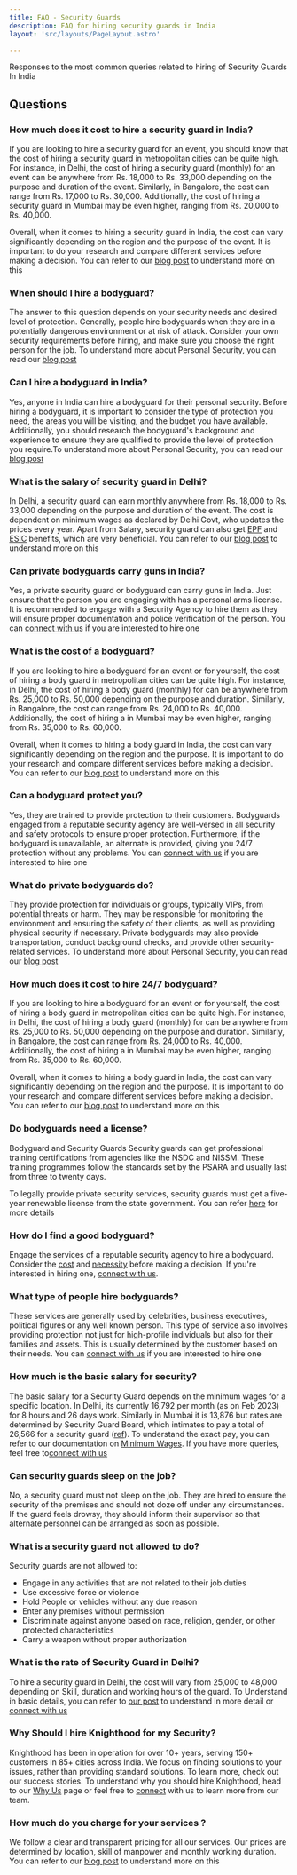 ```yaml
---
title: FAQ - Security Guards
description: FAQ for hiring security guards in India
layout: 'src/layouts/PageLayout.astro'

---
```


<FaqJsonLd />


Responses to the most common queries related to hiring of Security Guards In India 

## Questions 


### How much does it cost to hire a security guard in India?
If you are looking to hire a security guard for an event, you should know that the cost of hiring a security guard in metropolitan cities can be quite high. For instance, in Delhi, the cost of hiring a security guard (monthly) for an event can be anywhere from Rs. 18,000 to Rs. 33,000 depending on the purpose and duration of the event. Similarly, in Bangalore, the cost can range from Rs. 17,000 to Rs. 30,000. Additionally, the cost of hiring a security guard in Mumbai may be even higher, ranging from Rs. 20,000 to Rs. 40,000.

Overall, when it comes to hiring a security guard in India, the cost can vary significantly depending on the region and the purpose of the event. It is important to do your research and compare different services before making a decision.
You can refer to our [blog post](/blog/security-guard-cost) to understand more on this 


### When should I hire a bodyguard?

The answer to this question depends on your security needs and desired level of protection. Generally, people hire bodyguards when they are in a potentially dangerous environment or at risk of attack. Consider your own security requirements before hiring, and make sure you choose the right person for the job.
To understand more about Personal Security, you can read our [blog post](/blog/vip-security)


### Can I hire a bodyguard in India?

Yes, anyone in India can hire a bodyguard for their personal security. Before hiring a bodyguard, it is important to consider the type of protection you need, the areas you will be visiting, and the budget you have available. Additionally, you should research the bodyguard's background and experience to ensure they are qualified to provide the level of protection you require.To understand more about Personal Security, you can read our [blog post](/blog/vip-security)

### What is the salary of security guard in Delhi?
In Delhi, a security guard can earn monthly anywhere from Rs. 18,000 to Rs. 33,000 depending on the purpose and duration of the event. The cost is dependent on minimum wages as declared by Delhi Govt, who updates the prices every year. Apart from Salary, security guard can also get [EPF](/docs/Compliance/EPF) and [ESIC](/docs/Compliance/ESI) benefits, which are very beneficial.  You can refer to our [blog post](/blog/security-guard-cost) to understand more on this 

### Can private bodyguards carry guns in India?
Yes, a private security guard or bodyguard can carry guns in India. Just ensure that the person you are engaging with has a personal arms license. It is recommended to engage with a Security Agency to hire them as they will ensure proper documentation and police verification of the person. You can [connect with us](/contact) if you are interested to hire one

### What is the cost of a bodyguard?
If you are looking to hire a bodyguard for an event  or for yourself, the cost of hiring a body guard in metropolitan cities can be quite high. For instance, in Delhi, the cost of hiring a body guard (monthly) for can be anywhere from Rs. 25,000 to Rs. 50,000 depending on the purpose and duration. Similarly, in Bangalore, the cost can range from Rs. 24,000 to Rs. 40,000. Additionally, the cost of hiring a in Mumbai may be even higher, ranging from Rs. 35,000 to Rs. 60,000.

Overall, when it comes to hiring a body guard in India, the cost can vary significantly depending on the region and the purpose. It is important to do your research and compare different services before making a decision.
You can refer to our [blog post](/blog/security-guard-cost) to understand more on this 


### Can a bodyguard protect you?
Yes, they are trained to provide protection to their customers. Bodyguards engaged from a reputable security agency are well-versed in all security and safety protocols to ensure proper protection. Furthermore, if the bodyguard is unavailable, an alternate is provided, giving you 24/7 protection without any problems. You can [connect with us](/contact) if you are interested to hire one

### What do private bodyguards do?
They provide protection for individuals or groups, typically VIPs, from potential threats or harm. They may be responsible for monitoring the environment and ensuring the safety of their clients, as well as providing physical security if necessary. Private bodyguards may also provide transportation, conduct background checks, and provide other security-related services. To understand more about Personal Security, you can read our [blog post](/blog/vip-security)


### How much does it cost to hire 24/7 bodyguard?
If you are looking to hire a bodyguard for an event  or for yourself, the cost of hiring a body guard in metropolitan cities can be quite high. For instance, in Delhi, the cost of hiring a body guard (monthly) for can be anywhere from Rs. 25,000 to Rs. 50,000 depending on the purpose and duration. Similarly, in Bangalore, the cost can range from Rs. 24,000 to Rs. 40,000. Additionally, the cost of hiring a in Mumbai may be even higher, ranging from Rs. 35,000 to Rs. 60,000.

Overall, when it comes to hiring a body guard in India, the cost can vary significantly depending on the region and the purpose. It is important to do your research and compare different services before making a decision.
You can refer to our [blog post](/blog/security-guard-cost) to understand more on this 

### Do bodyguards need a license?
Bodyguard and Security Guards Security guards can get professional training certifications from agencies like the NSDC and NISSM. These training programmes follow the standards set by the PSARA and usually last from three to twenty days.

To legally provide private security services, security guards must get a five-year renewable license from the state government. You can refer [here](/blog/security-guard#certifications) for more details


### How do I find a good bodyguard?
Engage the services of a reputable security agency to hire a bodyguard. Consider the [cost](/blog/security-guard-cost) and [necessity](/blog/vip-security) before making a decision. If you're interested in hiring one, [connect with us](/contact).

### What type of people hire bodyguards?
These services are generally used by celebrities, business executives, political figures or any well known person.
This type of service also involves providing protection not just for high-profile individuals but also for their families and assets. This is usually determined by the customer based on their needs. You can [connect with us](/contact) if you are interested to hire one


### How much is the basic salary for security?
The basic salary for a Security Guard depends on the minimum wages for a specific location. In Delhi, its currently 16,792 per month (as on Feb 2023) for 8 hours and 26 days work. Similarly in Mumbai it is 13,876 but rates are determined by Security Guard Board, which intimates to pay a total of 26,566 for a security guard ([ref](http://securityguardsboard.in/images/pdf/DA_Letter_1St_Jan_To_30_June.pdf)).
To understand the exact pay, you can refer to our documentation on [Minimum Wages](/docs/Compliance/Min-Wages). If you have more queries, feel free to[connect with us](/contact)

### Can security guards sleep on the job?
No, a security guard must not sleep on the job. They are hired to ensure the security of the premises and should not doze off under any circumstances. If the guard feels drowsy, they should inform their supervisor so that alternate personnel can be arranged as soon as possible.

### What is a security guard not allowed to do?
Security guards are not allowed to:

- Engage in any activities that are not related to their job duties
- Use excessive force or violence
- Hold People or vehicles without any due reason
- Enter any premises without permission
- Discriminate against anyone based on race, religion, gender, or other protected characteristics
- Carry a weapon without proper authorization

### What is the rate of Security Guard in Delhi?
To hire a security guard in Delhi, the cost will vary from 25,000 to 48,000 depending on Skill, duration and working hours of the guard.  To Understand in basic details, you can refer to [our post](/blog/security-guard-cost) to understand in more detail or [connect with us](/contact)

### Why Should I hire Knighthood for my Security?
Knighthood has been in operation for over 10+ years, serving 150+ customers in 85+ cities across India. We focus on finding solutions to your issues, rather than providing standard solutions. To learn more, check out our success stories. To understand why you should hire Knighthood, head to our [Why Us](/whyus) page or feel free to [connect](/contact) with us to learn more from our team.

### How much do you charge for your services ?
We follow a clear and transparent pricing for all our services. Our prices are determined by location, skill of manpower and monthly working duration. You can refer to our [blog post](/blog/our-pricing) to understand more on this

